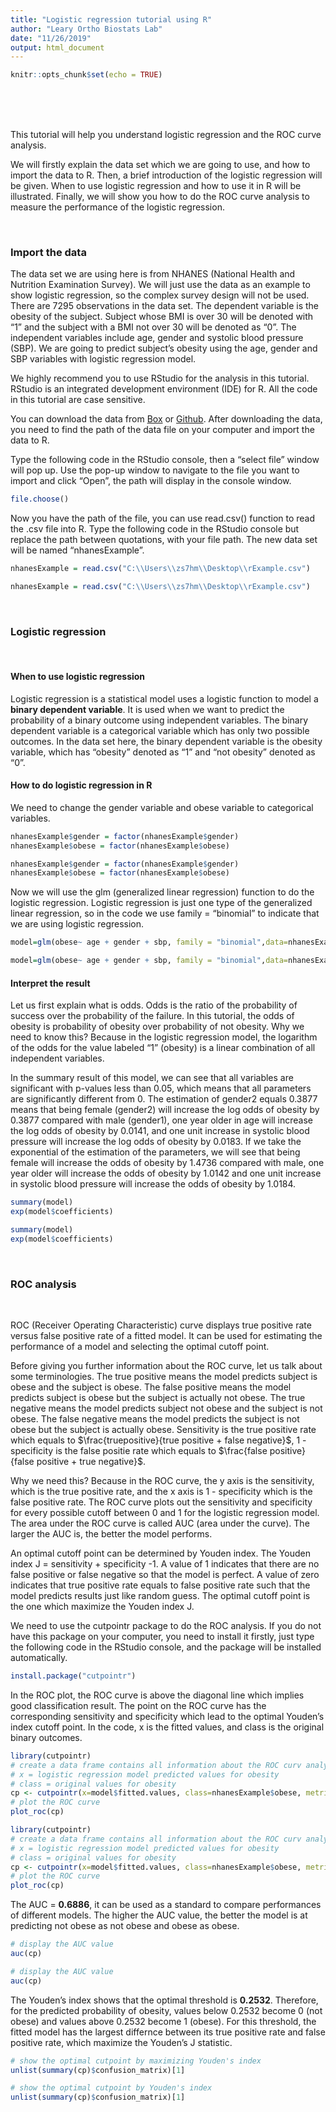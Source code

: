 ---
title: "Logistic regression tutorial using R"
author: "Leary Ortho Biostats Lab"
date: "11/26/2019"
output: html_document
---

```{r setup, include=FALSE}
knitr::opts_chunk$set(echo = TRUE)
```
<br/>
<br/>
<br/>

This tutorial will help you understand logistic regression and the ROC curve analysis.

We will firstly explain the data set which we are going to use, and how to import the data to R. Then, a brief introduction of the logistic regression will be given. When to use logistic regression and how to use it in R will be illustrated. Finally, we will show you how to do the ROC curve analysis to measure the performance of the logistic regression.

<br/>

### Import the data

The data set we are using here is from NHANES (National Health and Nutrition Examination Survey). We will just use the data as an example to show logistic regression, so the complex survey design will not be used. There are 7295 observations in the data set. The dependent variable is the obesity of the subject. Subject whose BMI is over 30 will be denoted with "1" and the subject with a BMI not over 30 will be denoted as "0". The independent variables include age, gender and systolic blood pressure (SBP). We are going to predict subject's obesity using the age, gender and SBP variables with logistic regression model.

We highly recommend you to use RStudio for the analysis in this tutorial. RStudio is an integrated development environment (IDE) for R. All the code in this tutorial are case sensitive. 

You can download the data from [Box](https://missouri.box.com/s/s82enrnhdr0nfjr93ym01vns242gu7ow) or [Github](https://raw.githubusercontent.com/zhengyes/logRt/master/rExample.csv). After downloading the data, you need to find the path of the data file on your computer and import the data to R.

Type the following code in the RStudio console, then a "select file" window will pop up. Use the pop-up window to navigate to the file you want to import and click "Open", the path will display in the console window.

```{r eval=FALSE}
file.choose()
```

Now you have the path of the file, you can use read.csv() function to read the .csv file into R. Type the following code in the RStudio console but replace the path between quotations, with your file path. The new data set will be named "nhanesExample".
```{r echo=FALSE}
nhanesExample = read.csv("C:\\Users\\zs7hm\\Desktop\\rExample.csv")
```
```{r eval=FALSE}
nhanesExample = read.csv("C:\\Users\\zs7hm\\Desktop\\rExample.csv")
```

<br/>

### Logistic regression

<br/>

#### When to use logistic regression
Logistic regression is a statistical model uses a logistic function to model a **binary dependent variable**. It is used when we want to predict the probability of a binary outcome using independent variables. The binary dependent variable is a categorical variable which has only two possible outcomes. In the data set here, the binary dependent variable is the obesity variable, which has "obesity" denoted as "1" and "not obesity" denoted as "0". 

#### How to do logistic regression in R
We need to change the gender variable and obese variable to categorical variables.

```{r echo=FALSE}
nhanesExample$gender = factor(nhanesExample$gender)
nhanesExample$obese = factor(nhanesExample$obese)
```
```{r eval=FALSE}
nhanesExample$gender = factor(nhanesExample$gender)
nhanesExample$obese = factor(nhanesExample$obese)
```

Now we will use the glm (generalized linear regression) function to do the logistic regression. Logistic regression is just one type of the generalized linear regression, so in the code we use family = "binomial" to indicate that we are using logistic regression. 

```{r eval=FALSE}
model=glm(obese~ age + gender + sbp, family = "binomial",data=nhanesExample)
```
```{r echo=FALSE}
model=glm(obese~ age + gender + sbp, family = "binomial",data=nhanesExample)
```

#### Interpret the result
Let us first explain what is odds. Odds is the ratio of the probability of success over the probability of the failure. In this tutorial, the odds of obesity is probability of obesity over probability of not obesity. Why we need to know this? Because in the logistic regression model, the logarithm of the odds for the value labeled "1" (obesity) is a linear combination of all independent variables.

In the summary result of this model, we can see that all variables are significant with p-values less than 0.05, which means that all parameters are significantly different from 0. The estimation of gender2 equals 0.3877 means that being female (gender2) will increase the log odds of obesity by 0.3877 compared with male (gender1), one year older in age will increase the log odds of obesity by 0.0141, and one unit increase in systolic blood pressure will increase the log odds of obesity by 0.0183. If we take the exponential of the estimation of the parameters, we will see that being female will increase the odds of obesity by 1.4736 compared with male, one year older will increase the odds of obesity by 1.0142 and one unit increase in systolic blood pressure will increase the odds of obesity by 1.0184.

```{r eval=FALSE}
summary(model)
exp(model$coefficients)
```
```{r echo=FALSE}
summary(model)
exp(model$coefficients)
```

<br/>

### ROC analysis

<br/>

ROC (Receiver Operating Characteristic) curve displays true positive rate versus false positive rate of a fitted model. It can be used for estimating the performance of a model and selecting the optimal cutoff point.

Before giving you further information about the ROC curve, let us talk about some terminologies. 
The true positive means the model predicts subject is obese and the subject is obese. The false positive means the model predicts subject is obese but the subject is actually not obese. The true negative means the model predicts subject not obese and the subject is not obese. The false negative means the model predicts the subject is not obese but the subject is actually obese. Sensitivity is the true positive rate which equals to $\frac{truepositive}{true positive + false negative}$, 1 - specificity is the false positie rate which equals to $\frac{false positive}{false positive + true negative}$.

Why we need this? Because in the ROC curve, the y axis is the sensitivity, which is the true positive rate, and the x axis is 1 - specificity which is the false positive rate. The ROC curve plots out the sensitivity and specificity for every possible cutoff between 0 and 1 for the logistic regression model. The area under the ROC curve is called AUC (area under the curve). The larger the AUC is, the better the model performs.

An optimal cutoff point can be determined by Youden index. The Youden index J = sensitivity + specificity -1. A value of 1 indicates that there are no false positive or false negative so that the model is perfect. A value of zero indicates that true positive rate equals to false positive rate such that the model predicts results just like random guess. The optimal cutoff point is the one which maximize the Youden index J.

We need to use the cutpointr package to do the ROC analysis. If you do not have this package on your computer, you need to install it firstly, just type the following code in the RStudio console, and the package will be installed automatically.

```{r eval=FALSE}
install.package("cutpointr")
```

In the ROC plot, the ROC curve is above the diagonal line which implies good classification result. The point on the ROC curve has the corresponding sensitivity and specificity which lead to the optimal Youden's index cutoff point. In the code, x is the fitted values, and class is the original binary outcomes.

```{r eval=FALSE}
library(cutpointr)
# create a data frame contains all information about the ROC curv analysis
# x = logistic regression model predicted values for obesity
# class = original values for obesity
cp <- cutpointr(x=model$fitted.values, class=nhanesExample$obese, metric = youden) 
# plot the ROC curve
plot_roc(cp)
```

```{r,echo=FALSE, message=FALSE}
library(cutpointr)
# create a data frame contains all information about the ROC curv analysis
# x = logistic regression model predicted values for obesity
# class = original values for obesity
cp <- cutpointr(x=model$fitted.values, class=nhanesExample$obese, metric = youden) 
# plot the ROC curve
plot_roc(cp)
```


The AUC = **0.6886**, it can be used as a standard to compare performances of different models. The higher the AUC value, the better the model is at predicting not obese as not obese and obese as obese.
```{r eval=FALSE}
# display the AUC value
auc(cp)
```
```{r echo=FALSE}
# display the AUC value
auc(cp)
```


The Youden's index shows that the optimal threshold is **0.2532**. Therefore, for the predicted probability of obesity, values below 0.2532 become 0 (not obese) and values above 0.2532 become 1 (obese). For this threshold, the fitted model has the largest differnce between its true positive rate and false positive rate, which maximize the Youden's J statistic.
```{r eval=FALSE}
# show the optimal cutpoint by maximizing Youden's index
unlist(summary(cp)$confusion_matrix)[1]
```
```{r echo=FALSE}
# show the optimal cutpoint by Youden's index
unlist(summary(cp)$confusion_matrix)[1]
```

<br/>
<br/>
<br/>